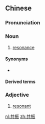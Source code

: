 ==Chinese==
{{zh-forms}}
{{wikipedia|lang=zh}}

===Pronunciation===
{{zh-pron
|m=gòngzhèn
|c=gung6 zan3
|cat=n
}}

===Noun===
{{zh-noun}}

# [[resonance]]

====Synonyms====
* {{zh-l|共鳴}}

====Derived terms====
{{zh-der|核磁共振|磁力共振}}

===Adjective===
{{zh-adj}}

# [[resonant]]

{{zh-cat|Physics}}

[[nl:共振]]
[[zh:共振]]